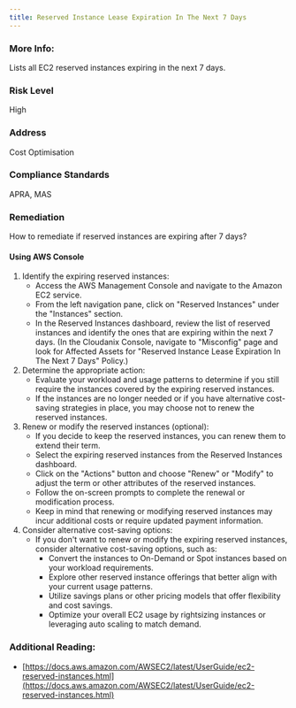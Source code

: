 ```yaml
---
title: Reserved Instance Lease Expiration In The Next 7 Days
---
```


### More Info:

Lists all EC2 reserved instances expiring in the next 7 days.

### Risk Level

High

### Address

Cost Optimisation

### Compliance Standards

APRA, MAS

### Remediation

How to remediate if reserved instances are expiring after 7 days?

#### Using AWS Console

1. Identify the expiring reserved instances:
   - Access the AWS Management Console and navigate to the Amazon EC2 service.
   - From the left navigation pane, click on "Reserved Instances" under the "Instances" section.
   - In the Reserved Instances dashboard, review the list of reserved instances and identify the ones that are expiring within the next 7 days.
     (In the Cloudanix Console, navigate to "Misconfig" page and look for Affected Assets for "Reserved Instance Lease Expiration In The Next 7 Days" Policy.)
2. Determine the appropriate action:
   - Evaluate your workload and usage patterns to determine if you still require the instances covered by the expiring reserved instances.
   - If the instances are no longer needed or if you have alternative cost-saving strategies in place, you may choose not to renew the reserved instances.
3. Renew or modify the reserved instances (optional):
   - If you decide to keep the reserved instances, you can renew them to extend their term.
   - Select the expiring reserved instances from the Reserved Instances dashboard.
   - Click on the "Actions" button and choose "Renew" or "Modify" to adjust the term or other attributes of the reserved instances.
   - Follow the on-screen prompts to complete the renewal or modification process.
   - Keep in mind that renewing or modifying reserved instances may incur additional costs or require updated payment information.
4. Consider alternative cost-saving options:
   - If you don't want to renew or modify the expiring reserved instances, consider alternative cost-saving options, such as:
     - Convert the instances to On-Demand or Spot instances based on your workload requirements.
     - Explore other reserved instance offerings that better align with your current usage patterns.
     - Utilize savings plans or other pricing models that offer flexibility and cost savings.
     - Optimize your overall EC2 usage by rightsizing instances or leveraging auto scaling to match demand.

### Additional Reading:

- [https://docs.aws.amazon.com/AWSEC2/latest/UserGuide/ec2-reserved-instances.html](https://docs.aws.amazon.com/AWSEC2/latest/UserGuide/ec2-reserved-instances.html)
